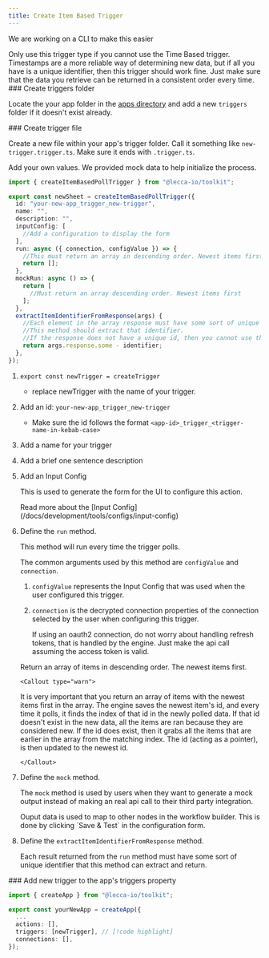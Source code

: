 ```yaml
---
title: Create Item Based Trigger
---
```


<Callout>We are working on a CLI to make this easier</Callout>

<Callout type="warn">
  Only use this trigger type if you cannot use the Time Based trigger.
  Timestamps are a more reliable way of determining new data, but if all you
  have is a unique identifier, then this trigger should work fine. Just make
  sure that the data you retrieve can be returned in a consistent order every
  time.
</Callout>

<Steps>

<Step>
### Create triggers folder

Locate the your app folder in the [apps directory](https://github.com/lecca-digital/lecca-io/tree/main/packages/apps/src/lib/your-new-app) and add a new `triggers` folder if it doesn't exist already.

<Files>
  <Folder name="packages" defaultOpen>
    <Folder name="ui" />
    <Folder name="server" />
    <Folder name="toolkit" />
    <Folder name="apps" defaultOpen>
      <Folder name="src" defaultOpen>
        <Folder name="lib" defaultOpen>
          <Folder name="your-new-app" defaultOpen>
            <Folder name="actions" />
            <Folder name="connections" />
            <Folder name="triggers" defaultOpen>
              <File name="new-trigger.trigger.ts" />
            </Folder>
            <File name="your-new-app.app.ts" />
          </Folder>
        </Folder>
      </Folder>
    </Folder>
  </Folder>
</Files>

</Step>

<Step>
### Create trigger file

Create a new file within your app's trigger folder. Call it something like `new-trigger.trigger.ts`. Make sure it ends with `.trigger.ts`.

Add your own values. We provided mock data to help initialize the process.

```ts
import { createItemBasedPollTrigger } from "@lecca-io/toolkit";

export const newSheet = createItemBasedPollTrigger({
  id: "your-new-app_trigger_new-trigger",
  name: "",
  description: "",
  inputConfig: [
    //Add a configuration to display the form
  ],
  run: async ({ connection, configValue }) => {
    //This must return an array in descending order. Newest items first.
    return [];
  },
  mockRun: async () => {
    return [
      //Must return an array descending order. Newest items first
    ];
  },
  extractItemIdentifierFromResponse(args) {
    //Each element in the array response must have some sort of unique identifier.
    //This method should extract that identifier.
    //If the response does not have a unique id, then you cannot use the item based trigger
    return args.response.some - identifier;
  },
});
```

1.  `export const newTrigger = createTrigger`

    - replace newTrigger with the name of your trigger.

2.  Add an id: `your-new-app_trigger_new-trigger`

    - Make sure the id follows the format `<app-id>_trigger_<trigger-name-in-kebab-case>`

3.  Add a name for your trigger
4.  Add a brief one sentence description

5.  Add an Input Config

    This is used to generate the form for the UI to configure this action.

    <Callout>
      Read more about the [Input
      Config](/docs/development/tools/configs/input-config)
    </Callout>

6.  Define the `run` method.

    This method will run every time the trigger polls.

    The common arguments used by this method are `configValue` and `connection`.

    1. `configValue` represents the Input Config that was used when the user configured this trigger.
    2. `connection` is the decrypted connection properties of the connection selected by the user when configuring this trigger.

       <Callout>
         If using an oauth2 connection, do not worry about handling refresh
         tokens, that is handled by the engine. Just make the api call assuming
         the access token is valid.
       </Callout>

    Return an array of items in descending order. The newest items first.

        <Callout type="warn">

    It is very important that you return an array of items with the newest
    items first in the array. The engine saves the newest item's id, and every
    time it polls, it finds the index of that id in the newly polled data.
    If that id doesn't exist in the new data, all the items are ran because they are considered new.
    If the id does exist, then it grabs all the items that are earlier in the array from the matching index.
    The id (acting as a pointer), is then updated to the newest id.

        </Callout>

7.  Define the `mock` method.

    The `mock` method is used by users when they want to generate a mock output instead of making an real api call to their third party integration.

    <Callout>
      Ouput data is used to map to other nodes in the workflow builder. This is
      done by clicking `Save & Test` in the configuration form.
    </Callout>

8.  Define the `extractItemIdentifierFromResponse` method.

    Each result returned from the `run` method must have some sort of unique identifier that this method can extract and return.

</Step>

<Step>
### Add new trigger to the app's triggers property

```ts title="your-new-app.app.ts"
import { createApp } from "@lecca-io/toolkit";

export const yourNewApp = createApp({
  ...
  actions: [],
  triggers: [newTrigger], // [!code highlight]
  connections: [],
});
```

</Step>

</Steps>
